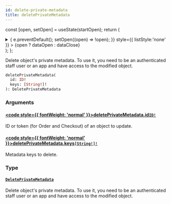 ```yaml
---
id: delete-private-metadata
title: deletePrivateMetadata
---
```






const [open, setOpen] = useState(startOpen);
return (
<details {...(open ? { open: true } : {})} className="details" style={{ border:'none', boxShadow:'none', background:'var(--ifm-background-color)' }}>
<summary
onClick={(e) => {
e.preventDefault();
setOpen((open) => !open);
}}
style={{ listStyle:'none' }} >
{open ? dataOpen : dataClose}
</summary>
{open && children}
</details>
);
};

Delete object's private metadata. To use it, you need to be an authenticated staff user or an app and have access to the modified object.

```graphql
deletePrivateMetadata(
  id: ID!
  keys: [String!]!
): DeletePrivateMetadata
```

### Arguments

#### [<code style={{ fontWeight: 'normal' }}>deletePrivateMetadata.<b>id</b></code>](#)<Bullet />[`ID!`](../../../api-reference/miscellaneous/scalars/id.mdx) <Badge class="badge badge--secondary" text="non-null"/> <Badge class="badge badge--secondary" text="scalar"/> <Badge class="badge badge--secondary" text="miscellaneous"/>

ID or token (for Order and Checkout) of an object to update.

#### [<code style={{ fontWeight: 'normal' }}>deletePrivateMetadata.<b>keys</b></code>](#)<Bullet />[`[String!]!`](../../../api-reference/miscellaneous/scalars/string.mdx) <Badge class="badge badge--secondary" text="non-null"/> <Badge class="badge badge--secondary" text="scalar"/> <Badge class="badge badge--secondary" text="miscellaneous"/>

Metadata keys to delete.

### Type

#### [`DeletePrivateMetadata`](../../../api-reference/miscellaneous/objects/delete-private-metadata.mdx) <Badge class="badge badge--secondary" text="object"/> <Badge class="badge badge--secondary" text="miscellaneous"/>

Delete object's private metadata. To use it, you need to be an authenticated staff user or an app and have access to the modified object.
